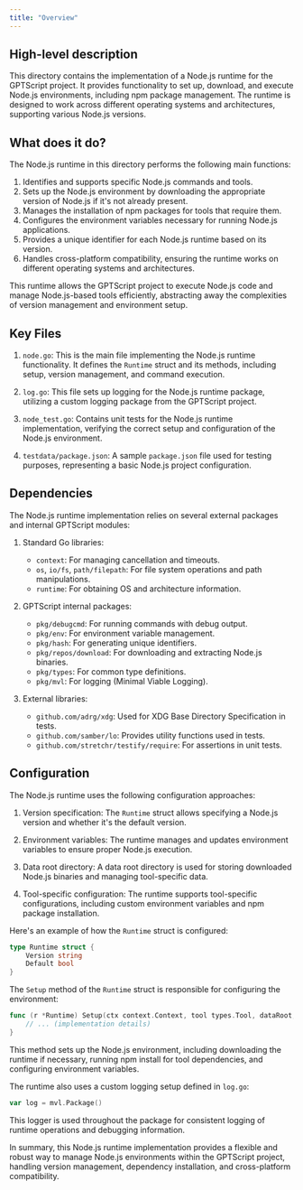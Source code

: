 ```yaml
---
title: "Overview"
---
```


## High-level description
This directory contains the implementation of a Node.js runtime for the GPTScript project. It provides functionality to set up, download, and execute Node.js environments, including npm package management. The runtime is designed to work across different operating systems and architectures, supporting various Node.js versions.

## What does it do?
The Node.js runtime in this directory performs the following main functions:

1. Identifies and supports specific Node.js commands and tools.
2. Sets up the Node.js environment by downloading the appropriate version of Node.js if it's not already present.
3. Manages the installation of npm packages for tools that require them.
4. Configures the environment variables necessary for running Node.js applications.
5. Provides a unique identifier for each Node.js runtime based on its version.
6. Handles cross-platform compatibility, ensuring the runtime works on different operating systems and architectures.

This runtime allows the GPTScript project to execute Node.js code and manage Node.js-based tools efficiently, abstracting away the complexities of version management and environment setup.

## Key Files

1. `node.go`: This is the main file implementing the Node.js runtime functionality. It defines the `Runtime` struct and its methods, including setup, version management, and command execution.

2. `log.go`: This file sets up logging for the Node.js runtime package, utilizing a custom logging package from the GPTScript project.

3. `node_test.go`: Contains unit tests for the Node.js runtime implementation, verifying the correct setup and configuration of the Node.js environment.

4. `testdata/package.json`: A sample `package.json` file used for testing purposes, representing a basic Node.js project configuration.

## Dependencies
The Node.js runtime implementation relies on several external packages and internal GPTScript modules:

1. Standard Go libraries:
   - `context`: For managing cancellation and timeouts.
   - `os`, `io/fs`, `path/filepath`: For file system operations and path manipulations.
   - `runtime`: For obtaining OS and architecture information.

2. GPTScript internal packages:
   - `pkg/debugcmd`: For running commands with debug output.
   - `pkg/env`: For environment variable management.
   - `pkg/hash`: For generating unique identifiers.
   - `pkg/repos/download`: For downloading and extracting Node.js binaries.
   - `pkg/types`: For common type definitions.
   - `pkg/mvl`: For logging (Minimal Viable Logging).

3. External libraries:
   - `github.com/adrg/xdg`: Used for XDG Base Directory Specification in tests.
   - `github.com/samber/lo`: Provides utility functions used in tests.
   - `github.com/stretchr/testify/require`: For assertions in unit tests.

## Configuration
The Node.js runtime uses the following configuration approaches:

1. Version specification: The `Runtime` struct allows specifying a Node.js version and whether it's the default version.

2. Environment variables: The runtime manages and updates environment variables to ensure proper Node.js execution.

3. Data root directory: A data root directory is used for storing downloaded Node.js binaries and managing tool-specific data.

4. Tool-specific configuration: The runtime supports tool-specific configurations, including custom environment variables and npm package installation.

Here's an example of how the `Runtime` struct is configured:

```go
type Runtime struct {
    Version string
    Default bool
}
```

The `Setup` method of the `Runtime` struct is responsible for configuring the environment:

```go
func (r *Runtime) Setup(ctx context.Context, tool types.Tool, dataRoot, toolSource string, env []string) ([]string, error) {
    // ... (implementation details)
}
```

This method sets up the Node.js environment, including downloading the runtime if necessary, running npm install for tool dependencies, and configuring environment variables.

The runtime also uses a custom logging setup defined in `log.go`:

```go
var log = mvl.Package()
```

This logger is used throughout the package for consistent logging of runtime operations and debugging information.

In summary, this Node.js runtime implementation provides a flexible and robust way to manage Node.js environments within the GPTScript project, handling version management, dependency installation, and cross-platform compatibility.